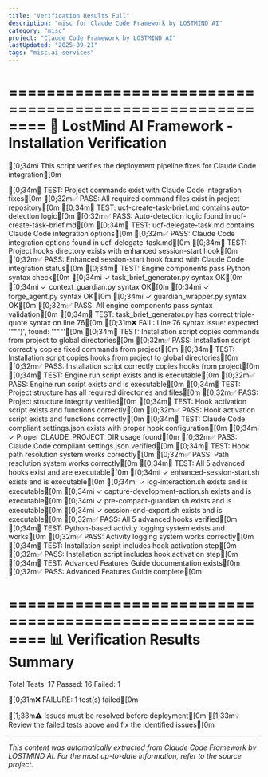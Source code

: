 ```yaml
---
title: "Verification Results Full"
description: "misc for Claude Code Framework by LOSTMIND AI"
category: "misc"
project: "Claude Code Framework by LOSTMIND AI"
lastUpdated: "2025-09-21"
tags: "misc,ai-services"
---
```


========================================================
🚀 LostMind AI Framework - Installation Verification
========================================================

[0;34mℹ️  This script verifies the deployment pipeline fixes for Claude Code integration[0m

[0;34m🧪 TEST: Project commands exist with Claude Code integration fixes[0m
[0;32m✅ PASS: All required command files exist in project repository[0m
[0;34m🧪 TEST: ucf-create-task-brief.md contains auto-detection logic[0m
[0;32m✅ PASS: Auto-detection logic found in ucf-create-task-brief.md[0m
[0;34m🧪 TEST: ucf-delegate-task.md contains Claude Code integration options[0m
[0;32m✅ PASS: Claude Code integration options found in ucf-delegate-task.md[0m
[0;34m🧪 TEST: Project hooks directory exists with enhanced session-start hook[0m
[0;32m✅ PASS: Enhanced session-start hook found with Claude Code integration status[0m
[0;34m🧪 TEST: Engine components pass Python syntax check[0m
[0;34mℹ️  ✓ task_brief_generator.py syntax OK[0m
[0;34mℹ️  ✓ context_guardian.py syntax OK[0m
[0;34mℹ️  ✓ forge_agent.py syntax OK[0m
[0;34mℹ️  ✓ guardian_wrapper.py syntax OK[0m
[0;32m✅ PASS: All engine components pass syntax validation[0m
[0;34m🧪 TEST: task_brief_generator.py has correct triple-quote syntax on line 76[0m
[0;31m❌ FAIL: Line 76 syntax issue: expected '""")', found: '"""'[0m
[0;34m🧪 TEST: Installation script copies commands from project to global directories[0m
[0;32m✅ PASS: Installation script correctly copies fixed commands from project[0m
[0;34m🧪 TEST: Installation script copies hooks from project to global directories[0m
[0;32m✅ PASS: Installation script correctly copies hooks from project[0m
[0;34m🧪 TEST: Engine run script exists and is executable[0m
[0;32m✅ PASS: Engine run script exists and is executable[0m
[0;34m🧪 TEST: Project structure has all required directories and files[0m
[0;32m✅ PASS: Project structure integrity verified[0m
[0;34m🧪 TEST: Hook activation script exists and functions correctly[0m
[0;32m✅ PASS: Hook activation script exists and functions correctly[0m
[0;34m🧪 TEST: Claude Code compliant settings.json exists with proper hook configuration[0m
[0;34mℹ️  ✓ Proper CLAUDE_PROJECT_DIR usage found[0m
[0;32m✅ PASS: Claude Code compliant settings.json verified[0m
[0;34m🧪 TEST: Hook path resolution system works correctly[0m
[0;32m✅ PASS: Path resolution system works correctly[0m
[0;34m🧪 TEST: All 5 advanced hooks exist and are executable[0m
[0;34mℹ️  ✓ enhanced-session-start.sh exists and is executable[0m
[0;34mℹ️  ✓ log-interaction.sh exists and is executable[0m
[0;34mℹ️  ✓ capture-development-action.sh exists and is executable[0m
[0;34mℹ️  ✓ pre-compact-guardian.sh exists and is executable[0m
[0;34mℹ️  ✓ session-end-export.sh exists and is executable[0m
[0;32m✅ PASS: All 5 advanced hooks verified[0m
[0;34m🧪 TEST: Python-based activity logging system exists and works[0m
[0;32m✅ PASS: Activity logging system works correctly[0m
[0;34m🧪 TEST: Installation script includes hook activation step[0m
[0;32m✅ PASS: Installation script includes hook activation step[0m
[0;34m🧪 TEST: Advanced Features Guide documentation exists[0m
[0;32m✅ PASS: Advanced Features Guide complete[0m

========================================================
📊 Verification Results Summary
========================================================

Total Tests: 17
Passed: 16
Failed: 1

[0;31m❌ FAILURE: 1 test(s) failed[0m

[1;33m⚠️  Issues must be resolved before deployment[0m
[1;33m💡 Review the failed tests above and fix the identified issues[0m



---
*This content was automatically extracted from Claude Code Framework by LOSTMIND AI. For the most up-to-date information, refer to the source project.*
